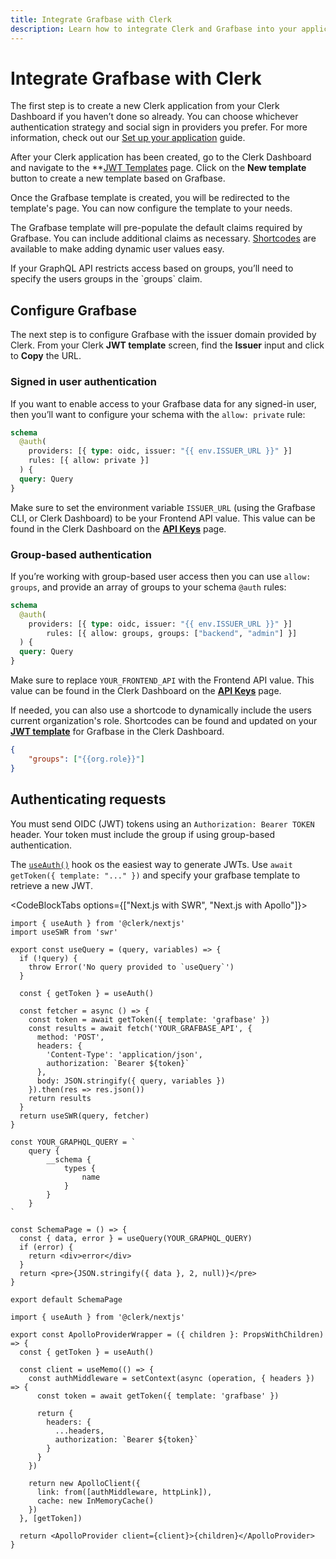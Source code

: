 ```yaml
---
title: Integrate Grafbase with Clerk
description: Learn how to integrate Clerk and Grafbase into your application
---
```


# Integrate Grafbase with Clerk

The first step is to create a new Clerk application from your Clerk Dashboard if you haven’t done so already. You can choose whichever authentication strategy and social sign in providers you prefer. For more information, check out our [Set up your application](/docs/quickstarts/setup-clerk) guide.

After your Clerk application has been created, go to the Clerk Dashboard and navigate to the **[JWT Templates](https://dashboard.clerk.com/last-active?path=jwt-templates) page. Click on the **New template** button to create a new template based on Grafbase.

<Images 
  width={3024}
  height={1652}
  src="/docs/images/integrations/grafbase/jwt-template.webp"
  alt="The JWT Templates page in the Clerk Dashboard. The 'New template' button was clicked, and a pop up titled 'New JWT template' is shown. The 'Grafbase' template is hovered over."
/>

Once the Grafbase template is created, you will be redirected to the template's page. You can now configure the template to your needs.

<Images 
  width={3024}
  height={1652}
  src="/docs/images/integrations/grafbase/create-template.webp"
  alt="The 'Create new template' page of the JWT Templates page in the Clerk Dashboard."
/>

The Grafbase template will pre-populate the default claims required by Grafbase. You can include additional claims as necessary. [Shortcodes](/docs/backend-requests/making/jwt-templates#shortcodes) are available to make adding dynamic user values easy.

<Callout type="info">
  If your GraphQL API restricts access based on groups, you’ll need to specify the users groups in the `groups` claim.
</Callout>

<Images 
  width={3024}
  height={1652}
  src="/docs/images/integrations/grafbase/template-shortcodes.webp"
  alt="The 'Create new template' page of the JWT Templates page in the Clerk Dashboard. The page is scrolled down to the 'Claims' section."
/>

## Configure Grafbase

The next step is to configure Grafbase with the issuer domain provided by Clerk. From your Clerk **JWT template** screen, find the **Issuer** input and click to **Copy** the URL.

<Images 
  width={3024}
  height={1652}
  src="/docs/images/integrations/grafbase/template-issuer.webp"
  alt="The 'Create new template' page of the JWT Templates page in the Clerk Dashboard. There is a red box surrounding the 'Issuer' section."
/>

### Signed in user authentication

If you want to enable access to your Grafbase data for any signed-in user, then you’ll want to configure your schema with the `allow: private` rule:

```graphql
schema
  @auth(
    providers: [{ type: oidc, issuer: "{{ env.ISSUER_URL }}" }]
    rules: [{ allow: private }]
  ) {
  query: Query
}
```

Make sure to set the environment variable `ISSUER_URL` (using the Grafbase CLI, or Clerk Dashboard) to be your Frontend API value. This value can be found in the Clerk Dashboard on the **[API Keys](https://dashboard.clerk.com/last-active?path=api-keys)** page.

### Group-based authentication

If you’re working with group-based user access then you can use `allow: groups`, and provide an array of groups to your schema `@auth` rules:

```graphql
schema
  @auth(
    providers: [{ type: oidc, issuer: "{{ env.ISSUER_URL }}" }]
		rules: [{ allow: groups, groups: ["backend", "admin"] }]
  ) {
  query: Query
}
```

Make sure to replace `YOUR_FRONTEND_API` with the Frontend API value. This value can be found in the Clerk Dashboard on the **[API Keys](https://dashboard.clerk.com/last-active?path=api-keys)** page.

If needed, you can also use a shortcode to dynamically include the users current organization's role. Shortcodes can be found and updated on your **[JWT template](https://dashboard.clerk.com/last-active?path=jwt-templates)** for Grafbase in the Clerk Dashboard.

```json
{
	"groups": ["{{org.role}}"]
}
```

## Authenticating requests

You must send OIDC (JWT) tokens using an `Authorization: Bearer TOKEN` header. Your token must include the group if using group-based authentication.

The [`useAuth()`](/docs/references/react/use-auth) hook os the easiest way to generate JWTs. Use `await getToken({ template: "..." })` and specify your grafbase template to retrieve a new JWT.

<CodeBlockTabs options={["Next.js with SWR", "Next.js with Apollo"]}>
```tsx
import { useAuth } from '@clerk/nextjs'
import useSWR from 'swr'

export const useQuery = (query, variables) => {
  if (!query) {
    throw Error('No query provided to `useQuery`')
  }

  const { getToken } = useAuth()

  const fetcher = async () => {
    const token = await getToken({ template: 'grafbase' })
    const results = await fetch('YOUR_GRAFBASE_API', {
      method: 'POST',
      headers: {
        'Content-Type': 'application/json',
        authorization: `Bearer ${token}`
      },
      body: JSON.stringify({ query, variables })
    }).then(res => res.json())
    return results
  }
  return useSWR(query, fetcher)
}

const YOUR_GRAPHQL_QUERY = `
	query {
		__schema {
			types {
				name
			}
		}
	}
`

const SchemaPage = () => {
  const { data, error } = useQuery(YOUR_GRAPHQL_QUERY)
  if (error) {
    return <div>error</div>
  }
  return <pre>{JSON.stringify({ data }, 2, null)}</pre>
}

export default SchemaPage
```

```tsx
import { useAuth } from '@clerk/nextjs'

export const ApolloProviderWrapper = ({ children }: PropsWithChildren) => {
  const { getToken } = useAuth()

  const client = useMemo(() => {
    const authMiddleware = setContext(async (operation, { headers }) => {
      const token = await getToken({ template: 'grafbase' })

      return {
        headers: {
          ...headers,
          authorization: `Bearer ${token}`
        }
      }
    })

    return new ApolloClient({
      link: from([authMiddleware, httpLink]),
      cache: new InMemoryCache()
    })
  }, [getToken])

  return <ApolloProvider client={client}>{children}</ApolloProvider>
}
```
</CodeBlockTabs>